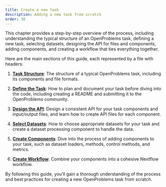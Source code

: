 ```yaml
---
title: Create a new task
description: Adding a new task from scratch
order: 30
---
```


This chapter provides a step-by-step overview of the process, including understanding the typical structure of an OpenProblems task, defining a new task, selecting datasets, designing the API for files and components, adding components, and creating a workflow that ties everything together.

Here are the main sections of this guide, each represented by a file with headers:

1. **[Task Structure](task_structure.qmd)**: The structure of a typical OpenProblems task, including its components and file formats.

2. **[Define the Task](define_task.qmd)**: How to plan and document your task before diving into the code, including creating a README and submitting it to the OpenProblems community.

3. **[Design the API](design_api.qmd)**: Design a consistent API for your task components and input/output files, and learn how to create API files for each component.

4. **[Select Datasets](select_datasets.qmd)**: How to choose appropriate datasets for your task and create a dataset processing component to handle the data.

5. **[Create Components](create_components.qmd)**: Dive into the process of adding components to your task, such as dataset loaders, methods, control methods, and metrics.

6. **[Create Workflow](create_workflow.qmd)**: Combine your components into a cohesive Nextflow workflow.

By following this guide, you'll gain a thorough understanding of the process and best practices for creating a new OpenProblems task from scratch.
